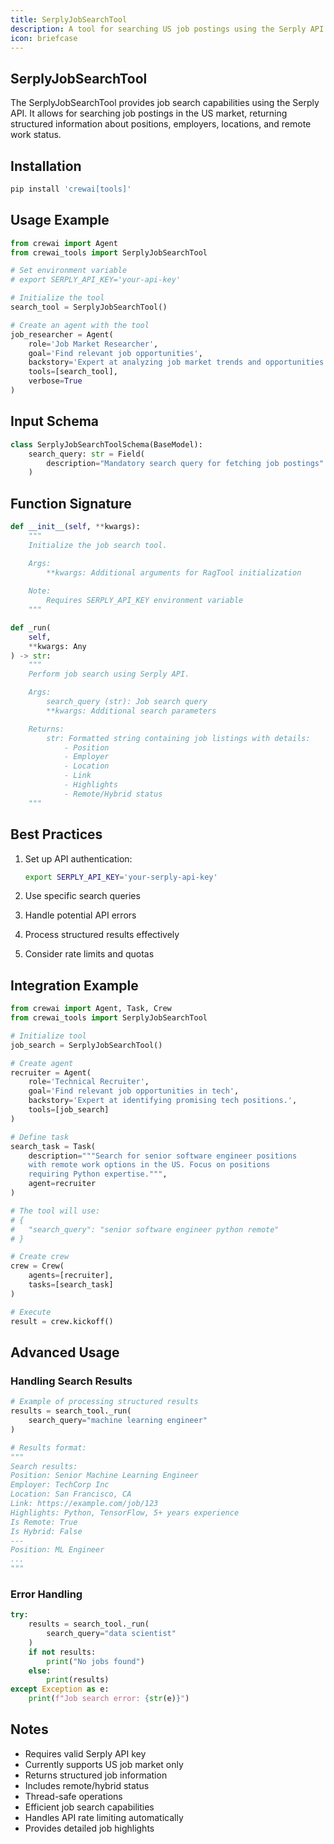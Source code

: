 ```yaml
---
title: SerplyJobSearchTool
description: A tool for searching US job postings using the Serply API
icon: briefcase
---
```


## SerplyJobSearchTool

The SerplyJobSearchTool provides job search capabilities using the Serply API. It allows for searching job postings in the US market, returning structured information about positions, employers, locations, and remote work status.

## Installation

```bash
pip install 'crewai[tools]'
```

## Usage Example

```python
from crewai import Agent
from crewai_tools import SerplyJobSearchTool

# Set environment variable
# export SERPLY_API_KEY='your-api-key'

# Initialize the tool
search_tool = SerplyJobSearchTool()

# Create an agent with the tool
job_researcher = Agent(
    role='Job Market Researcher',
    goal='Find relevant job opportunities',
    backstory='Expert at analyzing job market trends and opportunities.',
    tools=[search_tool],
    verbose=True
)
```

## Input Schema

```python
class SerplyJobSearchToolSchema(BaseModel):
    search_query: str = Field(
        description="Mandatory search query for fetching job postings"
    )
```

## Function Signature

```python
def __init__(self, **kwargs):
    """
    Initialize the job search tool.

    Args:
        **kwargs: Additional arguments for RagTool initialization
    
    Note:
        Requires SERPLY_API_KEY environment variable
    """

def _run(
    self,
    **kwargs: Any
) -> str:
    """
    Perform job search using Serply API.

    Args:
        search_query (str): Job search query
        **kwargs: Additional search parameters

    Returns:
        str: Formatted string containing job listings with details:
            - Position
            - Employer
            - Location
            - Link
            - Highlights
            - Remote/Hybrid status
    """
```

## Best Practices

1. Set up API authentication:
   ```bash
   export SERPLY_API_KEY='your-serply-api-key'
   ```

2. Use specific search queries
3. Handle potential API errors
4. Process structured results effectively
5. Consider rate limits and quotas

## Integration Example

```python
from crewai import Agent, Task, Crew
from crewai_tools import SerplyJobSearchTool

# Initialize tool
job_search = SerplyJobSearchTool()

# Create agent
recruiter = Agent(
    role='Technical Recruiter',
    goal='Find relevant job opportunities in tech',
    backstory='Expert at identifying promising tech positions.',
    tools=[job_search]
)

# Define task
search_task = Task(
    description="""Search for senior software engineer positions 
    with remote work options in the US. Focus on positions 
    requiring Python expertise.""",
    agent=recruiter
)

# The tool will use:
# {
#   "search_query": "senior software engineer python remote"
# }

# Create crew
crew = Crew(
    agents=[recruiter],
    tasks=[search_task]
)

# Execute
result = crew.kickoff()
```

## Advanced Usage

### Handling Search Results
```python
# Example of processing structured results
results = search_tool._run(
    search_query="machine learning engineer"
)

# Results format:
"""
Search results:
Position: Senior Machine Learning Engineer
Employer: TechCorp Inc
Location: San Francisco, CA
Link: https://example.com/job/123
Highlights: Python, TensorFlow, 5+ years experience
Is Remote: True
Is Hybrid: False
---
Position: ML Engineer
...
"""
```

### Error Handling
```python
try:
    results = search_tool._run(
        search_query="data scientist"
    )
    if not results:
        print("No jobs found")
    else:
        print(results)
except Exception as e:
    print(f"Job search error: {str(e)}")
```

## Notes

- Requires valid Serply API key
- Currently supports US job market only
- Returns structured job information
- Includes remote/hybrid status
- Thread-safe operations
- Efficient job search capabilities
- Handles API rate limiting automatically
- Provides detailed job highlights
